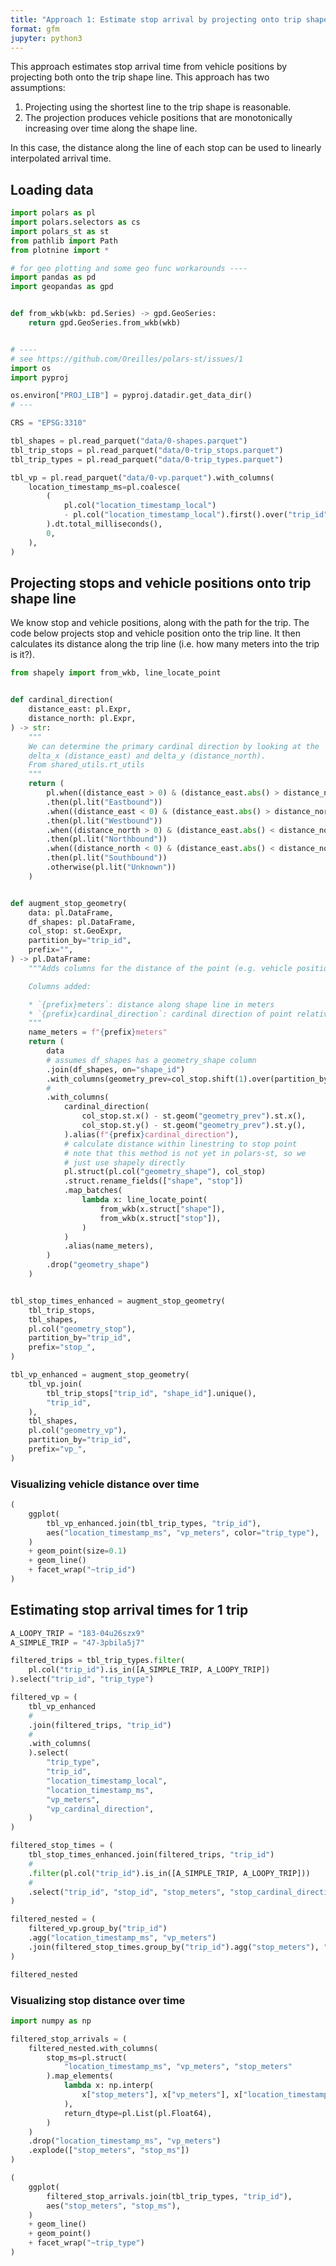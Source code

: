 ```yaml
---
title: "Approach 1: Estimate stop arrival by projecting onto trip shape."
format: gfm
jupyter: python3
---
```


This approach estimates stop arrival time from vehicle positions by projecting both onto the trip shape line. This approach has two assumptions:

1. Projecting using the shortest line to the trip shape is reasonable.
2. The projection produces vehicle positions that are monotonically increasing over time along the shape line.

In this case, the distance along the line of each stop can be used to linearly interpolated arrival time.

## Loading data

```python
import polars as pl
import polars.selectors as cs
import polars_st as st
from pathlib import Path
from plotnine import *

# for geo plotting and some geo func workarounds ----
import pandas as pd
import geopandas as gpd


def from_wkb(wkb: pd.Series) -> gpd.GeoSeries:
    return gpd.GeoSeries.from_wkb(wkb)


# ----
# see https://github.com/Oreilles/polars-st/issues/1
import os
import pyproj

os.environ["PROJ_LIB"] = pyproj.datadir.get_data_dir()
# ---

CRS = "EPSG:3310"
```

```python
tbl_shapes = pl.read_parquet("data/0-shapes.parquet")
tbl_trip_stops = pl.read_parquet("data/0-trip_stops.parquet")
tbl_trip_types = pl.read_parquet("data/0-trip_types.parquet")

tbl_vp = pl.read_parquet("data/0-vp.parquet").with_columns(
    location_timestamp_ms=pl.coalesce(
        (
            pl.col("location_timestamp_local")
            - pl.col("location_timestamp_local").first().over("trip_id")
        ).dt.total_milliseconds(),
        0,
    ),
)
```

## Projecting stops and vehicle positions onto trip shape line

We know stop and vehicle positions, along with the path for the trip. The code below projects stop and vehicle position onto the trip line. It then calculates its distance along the trip line (i.e. how many meters into the trip is it?).


```python
from shapely import from_wkb, line_locate_point


def cardinal_direction(
    distance_east: pl.Expr,
    distance_north: pl.Expr,
) -> str:
    """
    We can determine the primary cardinal direction by looking at the
    delta_x (distance_east) and delta_y (distance_north).
    From shared_utils.rt_utils
    """
    return (
        pl.when((distance_east > 0) & (distance_east.abs() > distance_north.abs()))
        .then(pl.lit("Eastbound"))
        .when((distance_east < 0) & (distance_east.abs() > distance_north.abs()))
        .then(pl.lit("Westbound"))
        .when((distance_north > 0) & (distance_east.abs() < distance_north.abs()))
        .then(pl.lit("Northbound"))
        .when((distance_north < 0) & (distance_east.abs() < distance_north.abs()))
        .then(pl.lit("Southbound"))
        .otherwise(pl.lit("Unknown"))
    )


def augment_stop_geometry(
    data: pl.DataFrame,
    df_shapes: pl.DataFrame,
    col_stop: st.GeoExpr,
    partition_by="trip_id",
    prefix="",
) -> pl.DataFrame:
    """Adds columns for the distance of the point (e.g. vehicle position, stop) along its shape line.

    Columns added:

    * `{prefix}meters`: distance along shape line in meters
    * `{prefix}cardinal_direction`: cardinal direction of point relative to previous point
    """
    name_meters = f"{prefix}meters"
    return (
        data
        # assumes df_shapes has a geometry_shape column
        .join(df_shapes, on="shape_id")
        .with_columns(geometry_prev=col_stop.shift(1).over(partition_by))
        #
        .with_columns(
            cardinal_direction(
                col_stop.st.x() - st.geom("geometry_prev").st.x(),
                col_stop.st.y() - st.geom("geometry_prev").st.y(),
            ).alias(f"{prefix}cardinal_direction"),
            # calculate distance within linestring to stop point
            # note that this method is not yet in polars-st, so we
            # just use shapely directly
            pl.struct(pl.col("geometry_shape"), col_stop)
            .struct.rename_fields(["shape", "stop"])
            .map_batches(
                lambda x: line_locate_point(
                    from_wkb(x.struct["shape"]),
                    from_wkb(x.struct["stop"]),
                )
            )
            .alias(name_meters),
        )
        .drop("geometry_shape")
    )


tbl_stop_times_enhanced = augment_stop_geometry(
    tbl_trip_stops,
    tbl_shapes,
    pl.col("geometry_stop"),
    partition_by="trip_id",
    prefix="stop_",
)

tbl_vp_enhanced = augment_stop_geometry(
    tbl_vp.join(
        tbl_trip_stops["trip_id", "shape_id"].unique(),
        "trip_id",
    ),
    tbl_shapes,
    pl.col("geometry_vp"),
    partition_by="trip_id",
    prefix="vp_",
)
```

### Visualizing vehicle distance over time

```python
(
    ggplot(
        tbl_vp_enhanced.join(tbl_trip_types, "trip_id"),
        aes("location_timestamp_ms", "vp_meters", color="trip_type"),
    )
    + geom_point(size=0.1)
    + geom_line()
    + facet_wrap("~trip_id")
)
```


## Estimating stop arrival times for 1 trip

```python

A_LOOPY_TRIP = "183-04u26szx9"
A_SIMPLE_TRIP = "47-3pbila5j7"

filtered_trips = tbl_trip_types.filter(
    pl.col("trip_id").is_in([A_SIMPLE_TRIP, A_LOOPY_TRIP])
).select("trip_id", "trip_type")

filtered_vp = (
    tbl_vp_enhanced
    #
    .join(filtered_trips, "trip_id")
    #
    .with_columns(
    ).select(
        "trip_type",
        "trip_id",
        "location_timestamp_local",
        "location_timestamp_ms",
        "vp_meters",
        "vp_cardinal_direction",
    )
)

filtered_stop_times = (
    tbl_stop_times_enhanced.join(filtered_trips, "trip_id")
    #
    .filter(pl.col("trip_id").is_in([A_SIMPLE_TRIP, A_LOOPY_TRIP]))
    #
    .select("trip_id", "stop_id", "stop_meters", "stop_cardinal_direction")
)
```

```python
filtered_nested = (
    filtered_vp.group_by("trip_id")
    .agg("location_timestamp_ms", "vp_meters")
    .join(filtered_stop_times.group_by("trip_id").agg("stop_meters"), "trip_id")
)

filtered_nested
```

### Visualizing stop distance over time


```python
import numpy as np

filtered_stop_arrivals = (
    filtered_nested.with_columns(
        stop_ms=pl.struct(
            "location_timestamp_ms", "vp_meters", "stop_meters"
        ).map_elements(
            lambda x: np.interp(
                x["stop_meters"], x["vp_meters"], x["location_timestamp_ms"]
            ),
            return_dtype=pl.List(pl.Float64),
        )
    )
    .drop("location_timestamp_ms", "vp_meters")
    .explode(["stop_meters", "stop_ms"])
)
```

```python
(
    ggplot(
        filtered_stop_arrivals.join(tbl_trip_types, "trip_id"),
        aes("stop_meters", "stop_ms"),
    )
    + geom_line()
    + geom_point()
    + facet_wrap("~trip_type")
)
```

